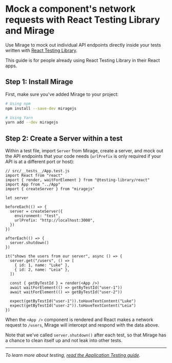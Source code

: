 # Mock a component's network requests with React Testing Library and Mirage

Use Mirage to mock out individual API endpoints directly inside your tests written with [React Testing Library](https://github.com/testing-library/react-testing-library).

This guide is for people already using React Testing Library in their React apps.

## Step 1: Install Mirage

First, make sure you've added Mirage to your project:

```bash
# Using npm
npm install --save-dev miragejs

# Using Yarn
yarn add --dev miragejs
```

## Step 2: Create a Server within a test

Within a test file, import `Server` from Mirage, create a server, and mock out the API endpoints that your code needs
(`urlPrefix` is only required if your API is at a different port or host):

```js{5-15,18-21}
// src/__tests__/App.test.js
import React from "react"
import { render, waitForElement } from "@testing-library/react"
import App from "../App"
import { createServer } from "miragejs"

let server

beforeEach(() => {
  server = createServer({
    environment: "test",
    urlPrefix: "http://localhost:3000",
  })
})

afterEach(() => {
  server.shutdown()
})

it("shows the users from our server", async () => {
  server.get("/users", () => [
    { id: 1, name: "Luke" },
    { id: 2, name: "Leia" },
  ])

  const { getByTestId } = render(<App />)
  await waitForElement(() => getByTestId("user-1"))
  await waitForElement(() => getByTestId("user-2"))

  expect(getByTestId("user-1")).toHaveTextContent("Luke")
  expect(getByTestId("user-2")).toHaveTextContent("Leia")
})
```

When the `<App />` component is rendered and React makes a network request to `/users`, Mirage will intercept and respond with the data above.

Note that we've called `server.shutdown()` after each test, so that Mirage has a chance to clean itself up and not leak into other tests.

---

_To learn more about testing, [read the Application Testing guide](/docs/testing/application-tests/)._
